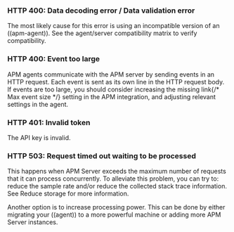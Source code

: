 
<div id="bad-request"></div>

### HTTP 400: Data decoding error / Data validation error

The most likely cause for this error is using an incompatible version of an ((apm-agent)).
See the <DocLink id="serverlessObservabilityApmAgentCompatibility">agent/server compatibility matrix</DocLink> to verify compatibility.

<div id="event-too-large"></div>

### HTTP 400: Event too large

APM agents communicate with the APM server by sending events in an HTTP request. Each event is sent as its own line in the HTTP request body. If events are too large, you should consider increasing the <DocBadge><DocIcon size="s" type="unlink" title="missing link"/> missing link</DocBadge>{/*  <DocLink id="enApmGuideConfigurationProcess" section="max-event-size">Max event size</DocLink> */}
setting in the APM integration, and adjusting relevant settings in the agent.

<div id="unauthorized"></div>

### HTTP 401: Invalid token

The API key is invalid.

<div id="request-timed-out"></div>

### HTTP 503: Request timed out waiting to be processed

This happens when APM Server exceeds the maximum number of requests that it can process concurrently.
To alleviate this problem, you can try to: reduce the sample rate and/or reduce the collected stack trace information.
See <DocLink id="serverlessObservabilityApmReduceStorage">Reduce storage</DocLink> for more information.

Another option is to increase processing power.
This can be done by either migrating your ((agent)) to a more powerful machine
or adding more APM Server instances.